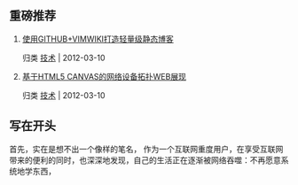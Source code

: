 == 重磅推荐 ==
# [[major_vimwiki|使用GITHUB+VIMWIKI打造轻量级静态博客]] <p class="post-info">归类 [[major|技术]] | 2012-03-10</p>
# [[major_topology|基于HTML5 CANVAS的网络设备拓扑WEB展现]] <p class="post-info">归类 [[major|技术]] | 2012-03-10</p>

== 写在开头 ==
{{resources/images/thumb.jpg||class="float-left";}}
首先，实在是想不出一个像样的笔名，
作为一个互联网重度用户，在享受互联网带来的便利的同时，也深深地发现，自己的生活正在逐渐被网络吞噬：不再愿意系统地学东西，
